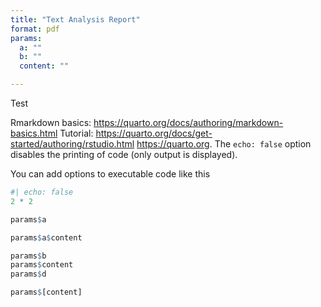 ```yaml
---
title: "Text Analysis Report"
format: pdf
params:
  a: ""
  b: ""
  content: ""

---
```


Test 

Rmarkdown basics: <https://quarto.org/docs/authoring/markdown-basics.html>
Tutorial: <https://quarto.org/docs/get-started/authoring/rstudio.html>
 <https://quarto.org>.
 The `echo: false` option disables the printing of code (only output is displayed).

You can add options to executable code like this
```r
#| echo: false
2 * 2
```

```r
params$a

params$a$content

params$b
params$content
params$d
```

```r
params$[content]
```



